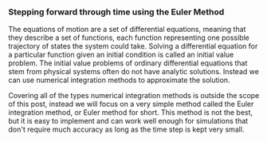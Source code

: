 
### Stepping forward through time using the Euler Method

The equations of motion are a set of differential equations,
meaning that they describe a set of functions, each function
representing one possible trajectory of states the system
could take. Solving a differential equation for a particular
function given an initial condition is called an initial value
problem. The initial value problems of ordinary differential
equations that stem from physical systems often do not have
analytic solutions. Instead we can use numerical integration
methods to approximate the solution.

Covering all of the types numerical integration methods is
outside the scope of this post, instead we will focus on a
very simple method called the Euler integration method, or
Euler method for short. This method is not the best, but it
is easy to implement and can work well enough for simulations
that don't require much accuracy as long as the time step is
kept very small.



